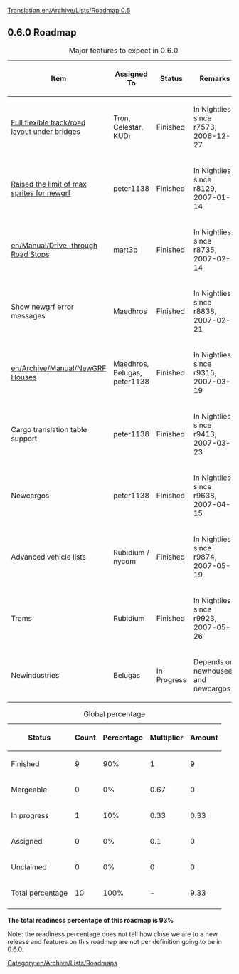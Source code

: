 [[Translation:en/Archive/Lists/Roadmap 0.6]]
{{en/Archive/Lists/Roadmapheader|
previous=en/Archive/Lists/Roadmap 0.5|
current=Roadmap 0.6|
next=en/Archive/Lists/Roadmap 0.7|
}}

{{en/Current}}
== 0.6.0 Roadmap ==

{| border="1"
|+ Major features to expect in 0.6.0
|-
! Item !! Assigned To !! Status !! Remarks
|-
|[[en/Archive/Manual/New Bridges|Full flexible track/road layout under bridges]] || Tron, Celestar, KUDr
!class="checked" | Finished || In Nightlies since r7573, 2006-12-27
|-
|[[en/Archive/Community/NewGRF FAQ#when-i-load-openttd-i-see-an-error-that-tells-me-i-have-too-many-sprites-loaded-and-the-program-terminates-what-causes-this|Raised the limit of max sprites for newgrf]] || peter1138 
!class="checked" | Finished || In Nightlies since r8129, 2007-01-14 
|-
|[[en/Manual/Drive-through Road Stops]] || mart3p
!class="checked" | Finished || In Nightlies since r8735, 2007-02-14 
|-
|Show newgrf error messages || Maedhros
!class="checked" | Finished || In Nightlies since r8838, 2007-02-21 
|-
|[[en/Archive/Manual/NewGRF Houses]] || Maedhros, Belugas, peter1138
!class="checked" | Finished || In Nightlies since r9315, 2007-03-19
|-
|Cargo translation table support || peter1138
!class="checked" | Finished || In Nightlies since r9413, 2007-03-23
|-
|Newcargos || peter1138
!class="checked" | Finished || In Nightlies since r9638, 2007-04-15
|-
|Advanced vehicle lists || Rubidium / nycom
!class="checked" | Finished || In Nightlies since r9874, 2007-05-19
|-
|Trams || Rubidium
!class="checked" | Finished || In Nightlies since r9923, 2007-05-26
|-
|Newindustries || Belugas
!class="wip" | In Progress || Depends on newhousees and newcargos
|}

{| border="1"
|+ Global percentage
|-
! Status !! Count !! Percentage !! Multiplier !! Amount
|-
!class="checked" | Finished || 9 || 90% || 1 || 9
|-
!class="wip" | Mergeable || 0 || 0% || 0.67 || 0
|-
!class="wip" | In progress || 1 || 10% || 0.33 || 0.33
|-
!class="claimed" | Assigned || 0 || 0% || 0.1 || 0
|-
!class="unclaimed" | Unclaimed || 0 || 0% || 0 || 0
|-
!class="wip" | Total percentage 
!class="wip" | 10
!class="wip" | 100% 
!class="wip" | - 
!class="wip" | 9.33
|-
|}
'''The total readiness percentage of this roadmap is 93%'''

Note: the readiness percentage does not tell how close we are to a new release and features on this roadmap are not per definition going to be in 0.6.0.
[[Category:en/Archive/Lists/Roadmaps]]